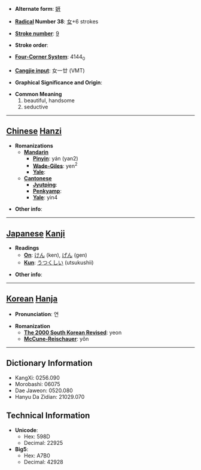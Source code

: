 * '''Alternate form''': [[姸]]

* '''[[Wiktionary:Chinese radical index| Radical]] Number 38''': [[Wiktionary:Chinese radical index 女|女]]+6 strokes

* '''[[Wiktionary:Chinese total strokes index|Stroke number]]''': [[Wiktionary:Chinese total strokes index 9|9]]

* '''Stroke order''': 

* '''[[Wiktionary:Chinese four corner index|Four-Corner System]]''': 4144<sub>0</sub>

* '''[[Wiktionary:Chinese Cangjie index|Cangjie input]]''': 女一廿 (VMT)

* '''Graphical Significance and Origin''': 

* '''Common Meaning'''
*#beautiful, handsome
*# seductive


----

== [[Chinese]] [[Hanzi]] ==

* '''Romanizations'''
** '''[[Mandarin]]'''
*** '''[[Pinyin]]''': yán (yan2)
*** '''[[Wade-Giles]]''': yen<sup>2</sup>
*** '''[[Yale]]''': 
** '''[[Cantonese]]'''
*** '''[[Jyutping]]''':
*** '''[[Penkyamp]]''': 
*** '''[[Yale]]''': yin4

* '''Other info''': 

----

== [[Japanese]] [[Kanji]] ==

* '''Readings'''
** '''[[On]]''': [[けん]] (ken), [[げん]] (gen)
** '''[[Kun]]''': [[うつくしい]] (utsukushii)

* '''Other info''':  

----

== [[Korean]] [[Hanja]] ==

* '''Pronunciation''': 연

* '''Romanization'''
** '''[[The 2000 South Korean Revised Romanization|The 2000 South Korean Revised]]''': yeon
** '''[[McCune-Reischauer]]''': yŏn

----

== Dictionary Information ==

* KangXi: 0256.090
* Morobashi: 06075
* Dae Jaweon: 0520.080
* Hanyu Da Zidian: 21029.070

== Technical Information ==

* '''Unicode''':
** Hex: 598D
** Decimal: 22925
* '''Big5''':
** Hex: A7B0
** Decimal: 42928